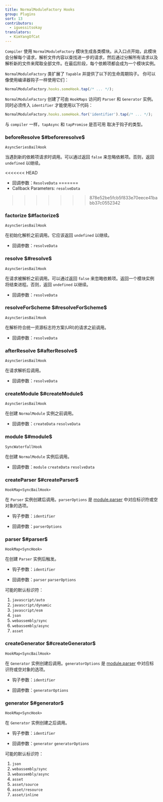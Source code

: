 ```yaml
---
title: NormalModuleFactory Hooks
group: Plugins
sort: 13
contributors:
  - iguessitsokay
translators:
  - KimYangOfCat
---
```


`Compiler` 使用 `NormalModuleFactory` 模块生成各类模块。从入口点开始，此模块会分解每个请求，解析文件内容以查找进一步的请求，然后通过分解所有请求以及解析新的文件来爬取全部文件。在最后阶段，每个依赖项都会成为一个模块实例。

`NormalModuleFactory` 类扩展了 `Tapable` 并提供了以下的生命周期钩子。 
你可以像使用编译器钩子一样使用它们：

```js
NormalModuleFactory.hooks.someHook.tap(/* ... */);
```

`NormalModuleFactory` 创建了可由 `HookMaps` 访问的 `Parser` 和 `Generator` 实例。同时必须传入 `identifier` 才能使用以下代码：

```js
NormalModuleFactory.hooks.someHook.for('identifier').tap(/* ... */);
```

与 `compiler` 一样，`tapAsync` 和 `tapPromise` 是否可用
取决于钩子的类型。

### beforeResolve $#beforeresolve$

`AsyncSeriesBailHook`

当遇到新的依赖项请求时调用。可以通过返回 `false` 来忽略依赖项。否则，返回 `undefined` 以继续。

<<<<<<< HEAD
- 回调参数：`ResolveData`
=======
- Callback Parameters: `resolveData`
>>>>>>> 878e52be5fcb5f833e70eece41babb37c0552342

### factorize $#factorize$

`AsyncSeriesBailHook`

在初始化解析之前调用。它应该返回 `undefined` 以继续。

- 回调参数：`resolveData`

### resolve $#resolve$

`AsyncSeriesBailHook`

在请求被解析之前调用。可以通过返回 `false` 来忽略依赖项。返回一个模块实例将结束进程。否则，返回 `undefined` 以继续。

- 回调参数：`resolveData`

### resolveForScheme $#resolveForScheme$

`AsyncSeriesBailHook`

在解析符合统一资源标志符方案(URI)的请求之前调用。

- 回调参数：`resolveData`

### afterResolve $#afterResolve$

`AsyncSeriesBailHook`

在请求解析后调用。

- 回调参数：`resolveData`

### createModule $#createModule$

`AsyncSeriesBailHook`

在创建 `NormalModule` 实例之前调用。

- 回调参数：`createData` `resolveData`

### module $#module$

`SyncWaterfallHook`

在创建 `NormalModule` 实例后调用。

- 回调参数：`module` `createData` `resolveData`

### createParser $#createParser$

`HookMap<SyncBailHook>`

在 `Parser` 实例创建后调用。`parserOptions` 是 [module.parser](/configuration/module/#moduleparser) 中对应标识符或空对象的选项。

- 钩子参数：`identifier`

- 回调参数：`parserOptions`

### parser $#parser$

`HookMap<SyncHook>`

在创建 `Parser` 实例后触发。

- 钩子参数：`identifier`

- 回调参数：`parser` `parserOptions`

可能的默认标识符：

1. `javascript/auto`
2. `javascript/dynamic`
3. `javascript/esm`
4. `json`
5. `webassembly/sync`
6. `webassembly/async`
7. `asset`

### createGenerator $#createGenerator$

`HookMap<SyncBailHook>`

在 `Generator` 实例创建后调用。`generatorOptions` 是 [module.parser](/configuration/module/#modulegenerator) 中对应标识符或空对象的选项。

- 钩子参数：`identifier`

- 回调参数：`generatorOptions`

### generator $#generator$

`HookMap<SyncHook>`

在 `Generator` 实例创建之后调用。

- 钩子参数：`identifier`

- 回调参数：`generator` `generatorOptions`

可能的默认标识符：

1. `json`
2. `webassembly/sync`
3. `webassembly/async`
4. `asset`
5. `asset/source`
6. `asset/resource`
7. `asset/inline`
